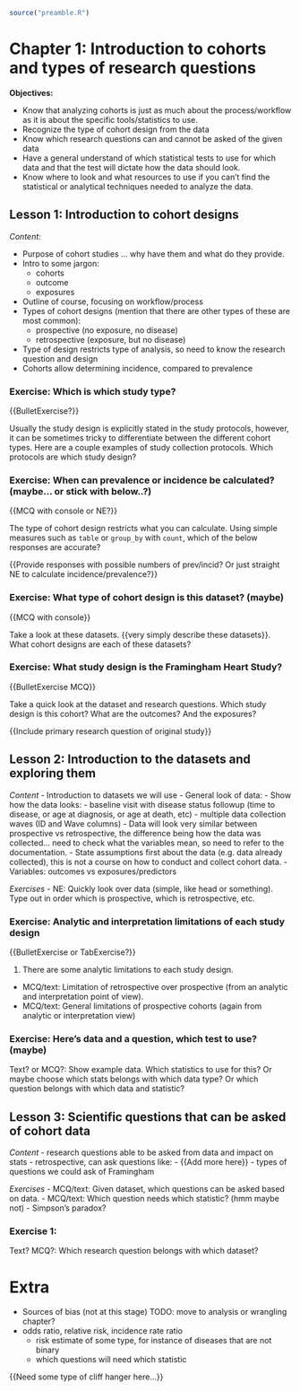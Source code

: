 ```r
source("preamble.R")
```

# Chapter 1: Introduction to cohorts and types of research questions

**Objectives:**

- Know that analyzing cohorts is just as much about the process/workflow as it
is about the specific tools/statistics to use.
- Recognize the type of cohort design from the data
- Know which research questions can and cannot be asked of the given data
- Have a general understand of which statistical tests to use for which data and
that the test will dictate how the data should look.
- Know where to look and what resources to use if you can't find the statistical
or analytical techniques needed to analyze the data.

## Lesson 1: Introduction to cohort designs

*Content:*

- Purpose of cohort studies ... why have them and what do they provide.
- Intro to some jargon:
    - cohorts
    - outcome
    - exposures
- Outline of course, focusing on workflow/process
- Types of cohort designs (mention that there are other types of these are most
common):
    - prospective (no exposure, no disease)
    - retrospective (exposure, but no disease)
- Type of design restricts type of analysis, so need to know the research
question and design
- Cohorts allow determining incidence, compared to prevalence

### Exercise: Which is which study type?

{{BulletExercise?}}

Usually the study design is explicitly stated in the study protocols, however,
it can be sometimes tricky to differentiate between the different cohort types.
Here are a couple examples of study collection protocols. Which protocols are
which study design?

### Exercise: When can prevalence or incidence be calculated? (maybe... or stick with below..?)

{{MCQ with console or NE?}}

The type of cohort design restricts what you can calculate. Using simple measures
such as `table` or `group_by` with `count`, which of the below responses are accurate?

{{Provide responses with possible numbers of prev/incid? Or just straight NE
to calculate incidence/prevalence?}}

### Exercise: What type of cohort design is this dataset? (maybe)

{{MCQ with console}}

Take a look at these datasets. {{very simply describe these datasets}}. What 
cohort designs are each of these datasets?

### Exercise: What study design is the Framingham Heart Study?

{{BulletExercise MCQ}}

Take a quick look at the dataset and research questions. Which study design is 
this cohort? What are the outcomes? And the exposures?

{{Include primary research question of original study}}

## Lesson 2: Introduction to the datasets and exploring them

*Content*
- Introduction to datasets we will use
- General look of data:
    - Show how the data looks:
        - baseline visit with disease status followup (time to disease, or age
        at diagnosis, or age at death, etc)
        - multiple data collection waves (ID and Wave columns)
        - Data will look very similar between prospective vs retrospective, the
        difference being how the data was collected... need to check what the
        variables mean, so need to refer to the documentation.
    - State assumptions first about the data (e.g. data already collected), this
    is not a course on how to conduct and collect cohort data.
- Variables: outcomes vs exposures/predictors

*Exercises*
- NE: Quickly look over data (simple, like head or something). Type out in order 
which is prospective, which is retrospective, etc.

### Exercise: Analytic and interpretation limitations of each study design

{{BulletExercise or TabExercise?}}

1. There are some analytic limitations to each study design. 
- MCQ/text: Limitation of retrospective over prospective (from an analytic and
interpretation point of view).
- MCQ/text: General limitations of prospective cohorts (again from analytic or
interpretation view)

### Exercise: Here's data and a question, which test to use? (maybe)

Text? or MCQ?: Show example data. Which statistics to use for this?
Or maybe choose which stats belongs with which data type? Or which question
belongs with which data and statistic?

## Lesson 3: Scientific questions that can be asked of cohort data

*Content*
- research questions able to be asked from data and impact on stats
    - retrospective, can ask questions like:
- {{Add more here}}
- types of questions we could ask of Framingham

*Exercises*
- MCQ/text: Given dataset, which questions can be asked based on data.
- MCQ/text: Which question needs which statistic? (hmm maybe not)
- Simpson's paradox? 

### Exercise 1:
Text? MCQ?: Which research question belongs with which dataset?

# Extra

- Sources of bias (not at this stage) TODO: move to analysis or wrangling chapter?
- odds ratio, relative risk, incidence rate ratio
    - risk estimate of some type, for instance of diseases that are not binary
    - which questions will need which statistic

{{Need some type of cliff hanger here...}}
